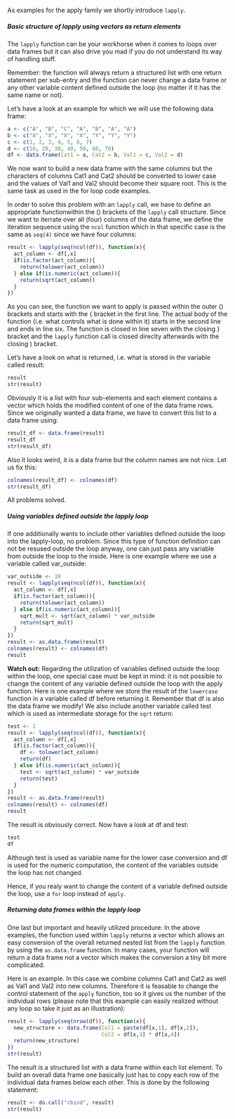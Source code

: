 <!---
Version: "2013-10-23"
Copyright (C) 2013 Thomas Nauss, GNU GPL (>=3)
-->

As examples for the apply family we shortly introduce `lapply`.

##### Basic structure of lapply using vectors as return elements
The `lapply` function can be your workhorse when it comes to loops over data 
frames but it can also drive you mad if you do not understand its way of handling
stuff. 

Remember: the function will always return a structured list with one return 
statement per sub-entry and the function can never change a data frame or any
other variable content defined outside the loop (no matter if it has the same
name or not).

Let's have a look at an example for which we will use the following data frame:
```r
a <- c("A", "B", "C", "A", "B", "A", "A")
b <- c("X", "X", "X", "X", "Y", "Y", "Y")
c <- c(1, 2, 3, 4, 5, 6, 7)
d <- c(10, 20, 30, 40, 50, 60, 70)
df <- data.frame(Cat1 = a, Cat2 = b, Val1 = c, Val2 = d)
```
We now want to build a new data frame with the same columns but the characters
of columns Cat1 and Cat2 should be converted to lower case and the values of
Val1 and Val2 should become their square root. This is the same task as used
in the for loop code examples.

In order to solve this problem with an `lapply` call, we have to define an 
appropriate functionwithin the () brackets of the `lapply` call structure. Since
we want to iterrate over all (four) columns of the data frame, we define the 
iteration sequence using the `ncol` function which in that specific case is the
same as `seq(4)` since we have four columns:
```r
result <- lapply(seq(ncol(df)), function(x){
  act_column <- df[,x]
  if(is.factor(act_column)){
    return(tolower(act_column))
  } else if(is.numeric(act_column)){
    return(sqrt(act_column))
  }
})
```
As you can see, the function we want to apply is passed within the outer () 
brackets and starts with the { bracket  in the first line. The actual body of 
the function (i.e. what controls what is done within it) starts in the second 
line and ends in line six. The function is closed in line seven with the 
closing } bracket and the `lapply` function call is closed direclty afterwards
with the closing ) bracket.

Let's have a look on what is returned, i.e. what is stored in the variable called
result:
```r
result
str(result)
```
Obviously it is a list with four sub-elements and each element contains a vector
which holds the modified content of one of the data frame rows. Since we 
originally wanted a data frame, we have to convert this list to a data frame
using:
```r
result_df <- data.frame(result)
result_df
str(result_df)
```
Also it looks weird, it is a data frame but the column names are not nice. Let
us fix this:
```r
colnames(result_df) <- colnames(df)
str(result_df)
```
All problems solved.

##### Using variables defined outside the lapply loop
If one additionally wants to include other variables defined outside the loop
into the lapply-loop, no problem. Since this type of function definition can not
be resused outside the loop anyway, one can just pass any variable from outside
the loop to the inside. Here is one example where we use a variable called 
var_outside:
```r
var_outside <- 10
result <- lapply(seq(ncol(df)), function(x){
  act_column <- df[,x]
  if(is.factor(act_column)){
    return(tolower(act_column))
  } else if(is.numeric(act_column)){
    sqrt_mult <- sqrt(act_column) * var_outside
    return(sqrt_mult)
  }
})
result <- as.data.frame(result)
colnames(result) <- colnames(df)
result
```

**Watch out:** Regarding the utilization of variables defined outside the loop 
within the loop, one special case must be kept in mind: it is not possible to 
change the content of any variable defined outside the loop with the apply
function. Here is one example where we store the result of the `lowercase` 
function in a variable called df before returning it. Remember that df is also
the data frame we modify! We also include another variable called test which
is used as intermediate storage for the `sqrt` return:
```r
test <- 1
result <- lapply(seq(ncol(df)), function(x){
  act_column <- df[,x]
  if(is.factor(act_column)){
    df <- tolower(act_column)
    return(df)
  } else if(is.numeric(act_column)){
    test <- sqrt(act_column) * var_outside
    return(test)
  }
})
result <- as.data.frame(result)
colnames(result) <- colnames(df)
result
```
The result is obviously correct. Now have a look at df and test:
```r
test
df
```
Although test is used as variable name for the lower case conversion and df
is used for the numeric computation, the content of the variables outside the 
loop has not changed.

Hence, if you realy want to change the content of a variable defined outside
the loop, use a `for` loop instead of `apply`.

##### Returning data frames within the lapply loop
One last but important and heavily utilized procedure: In the above examples, the
function used within `lapply` returns a vector which allows an easy conversion
of the overall returned nested list from the `lapply` function by using
the `as.data.frame` function. In many cases, your function will return a data 
frame not a vector which makes the conversion a tiny bit more complicated.

Here is an example. In this case we combine columns Cat1 and Cat2 as well as 
Val1 and Val2 into new columns. Therefore it is feasable to change the 
control statement of the `apply` function, too so it gives us the number of the
individual rows (please note that this example can easily realized without any
loop so take it just as an illustration):
```r
result <- lapply(seq(nrow(df)), function(x){
  new_structure <- data.frame(Col1 = paste(df[x,1], df[x,2]),
                              Col2 = df[x,3] * df[x,4])
  return(new_structure)
})
str(result)
```
The result is a structured list with a data frame within each list element. To
build an overall data frame one basically just has to copy each row of the 
individual data frames below each other. This is done by the following statement:
```r
result <- do.call("rbind", result)
str(result)
```
